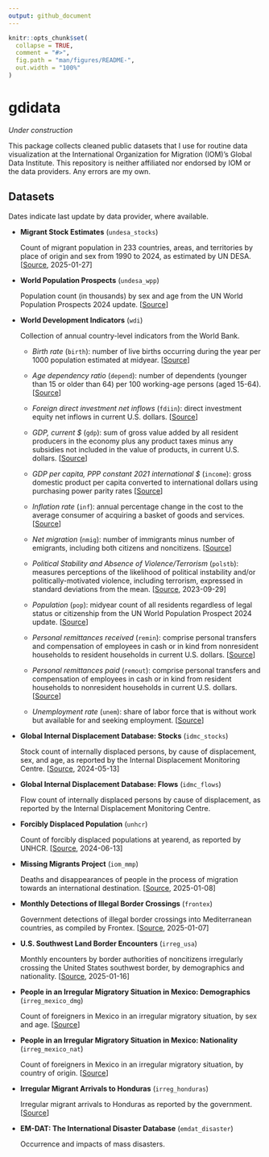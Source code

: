```yaml
---
output: github_document
---
```


<!-- README.md is generated from README.Rmd. Please edit that file -->

```r
knitr::opts_chunk$set(
  collapse = TRUE,
  comment = "#>",
  fig.path = "man/figures/README-",
  out.width = "100%"
)
```

# gdidata

<!-- badges: start -->
<!-- badges: end -->

*Under construction*

This package collects cleaned public datasets that I use for routine data visualization at the International Organization for Migration (IOM)'s Global Data Institute. This repository is neither affiliated nor endorsed by IOM or the data providers. Any errors are my own.

## Datasets

Dates indicate last update by data provider, where available.

- **Migrant Stock Estimates** (`undesa_stocks`)

  Count of migrant population in 233 countries, areas, and territories by place of origin and sex from 1990 to 2024, as estimated by UN DESA. [[Source](https://www.un.org/development/desa/pd/content/international-migrant-stock), 2025-01-27]
  
- **World Population Prospects** (`undesa_wpp`)

  Population count (in thousands) by sex and age from the UN World Population Prospects 2024 update. [[Source](https://population.un.org/wpp/downloads?folder=Standard%20Projections&group=CSV%20format)]
  
- **World Development Indicators** (`wdi`)
  
  Collection of annual country-level indicators from the World Bank.
  
  - *Birth rate* (`birth`): number of live births occurring during the year per 1000 population estimated at midyear. [[Source](https://data.worldbank.org/indicator/SP.DYN.CBRT.IN)]

  - *Age dependency ratio* (`depend`): number of dependents (younger than 15 or older than 64) per 100 working-age persons (aged 15-64). [[Source](https://data.worldbank.org/indicator/SP.POP.DPND)]

  - *Foreign direct investment net inflows* (`fdiin`): direct investment equity net inflows in current U.S. dollars. [[Source](https://data.worldbank.org/indicator/BX.KLT.DINV.CD.WD)]

  - *GDP, current $* (`gdp`): sum of gross value added by all resident producers in the economy plus any product taxes minus any subsidies not included in the value of products, in current U.S. dollars. [[Source](https://data.worldbank.org/indicator/NY.GDP.MKTP.CD)]

  - *GDP per capita, PPP constant 2021 international $* (`income`): gross domestic product per capita converted to international dollars using purchasing power parity rates [[Source](https://data.worldbank.org/indicator/NY.GDP.PCAP.PP.KD)]

  - *Inflation rate* (`inf`): annual percentage change in the cost to the average consumer of acquiring a basket of goods and services. [[Source](https://data.worldbank.org/indicator/FP.CPI.TOTL.ZG)]

  - *Net migration* (`nmig`): number of immigrants minus number of emigrants, including both citizens and noncitizens. [[Source](https://data.worldbank.org/indicator/SM.POP.NETM)]

  - *Political Stability and Absence of Violence/Terrorism* (`polstb`): measures perceptions of the likelihood of political instability and/or politically-motivated violence, including terrorism, expressed in standard deviations from the mean. [[Source](https://www.worldbank.org/en/publication/worldwide-governance-indicators), 2023-09-29]

  - *Population* (`pop`): midyear count of all residents regardless of legal status or citizenship from the UN World Population Prospect 2024 update. [[Source](https://www.un.org/development/desa/pd/content/international-migrant-stock)]

  - *Personal remittances received* (`remin`): comprise personal transfers and compensation of employees in cash or in kind from nonresident households to resident households in current U.S. dollars. [[Source](https://data.worldbank.org/indicator/BX.TRF.PWKR.CD.DT)]

  - *Personal remittances paid* (`remout`): comprise personal transfers and compensation of employees in cash or in kind from resident households to nonresident households in current U.S. dollars. [[Source](https://data.worldbank.org/indicator/BM.TRF.PWKR.CD.DT)]

  - *Unemployment rate* (`unem`): share of labor force that is without work but available for and seeking employment. [[Source](https://data.worldbank.org/indicator/SL.UEM.TOTL.ZS)]

- **Global Internal Displacement Database: Stocks** (`idmc_stocks`)
  
  Stock count of internally displaced persons, by cause of displacement, sex, and age, as reported by the Internal Displacement Monitoring Centre. [[Source](https://www.internal-displacement.org/database/displacement-data), 2024-05-13]

- **Global Internal Displacement Database: Flows** (`idmc_flows`)
  
  Flow count of internally displaced persons by cause of displacement, as reported by the Internal Displacement Monitoring Centre.
  
- **Forcibly Displaced Population** (`unhcr`)
  
  Count of forcibly displaced populations at yearend, as reported by UNHCR. [[Source](https://www.unhcr.org/refugee-statistics/download/?url=tzZ1du), 2024-06-13]
  
- **Missing Migrants Project** (`iom_mmp`)
  
  Deaths and disappearances of people in the process of migration towards an international destination. [[Source](https://missingmigrants.iom.int/downloads), 2025-01-08]
  
- **Monthly Detections of Illegal Border Crossings** (`frontex`)
  
  Government detections of illegal border crossings into Mediterranean countries, as compiled by Frontex. [[Source](https://www.frontex.europa.eu/what-we-do/monitoring-and-risk-analysis/migratory-map/), 2025-01-07]
  
- **U.S. Southwest Land Border Encounters** (`irreg_usa`)
  
  Monthly encounters by border authorities of noncitizens irregularly crossing the United States southwest border, by demographics and nationality. [[Source](https://www.cbp.gov/document/stats/nationwide-encounters), 2025-01-16]
  
- **People in an Irregular Migratory Situation in Mexico: Demographics** (`irreg_mexico_dmg`)
  
  Count of foreigners in Mexico in an irregular migratory situation, by sex and age. [[Source](https://portales.segob.gob.mx/es/PoliticaMigratoria/Boletines_Estadisticos)]
  
- **People in an Irregular Migratory Situation in Mexico: Nationality** (`irreg_mexico_nat`)
  
  Count of foreigners in Mexico in an irregular migratory situation, by country of origin. [[Source](https://portales.segob.gob.mx/es/PoliticaMigratoria/Boletines_Estadisticos)]
  
- **Irregular Migrant Arrivals to Honduras** (`irreg_honduras`)
  
  Irregular migrant arrivals to Honduras as reported by the government. [[Source](https://app.powerbi.com/view?r=eyJrIjoiODNhMGY4MGUtM2NkMy00YTIzLTlmZTAtNmQxZmJiZDhiZjc1IiwidCI6ImUxMWQ5NjIwLTRkM2UtNDEwYi05MTUyLWZkMWNmNmNmNzI5YSJ9)]
  
- **EM-DAT: The International Disaster Database** (`emdat_disaster`)
  
  Occurrence and impacts of mass disasters.
  
  
  
  
  
  
